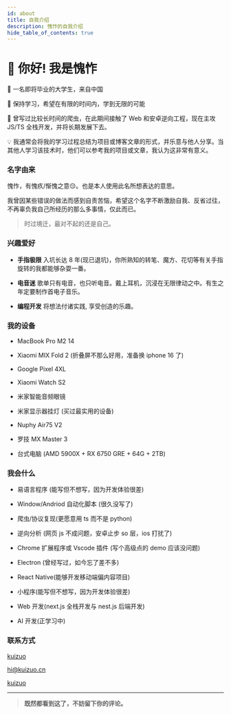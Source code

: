 ```yaml
---
id: about
title: 自我介绍
description: 愧怍的自我介绍
hide_table_of_contents: true
---
```



# 👋 你好! 我是愧怍

🧑 一名即将毕业的大学生，来自中国

🌱 保持学习，希望在有限的时间内，学到无限的可能

🐛 曾写过比较长时间的爬虫，在此期间接触了 Web 和安卓逆向工程，现在主攻 JS/TS 全栈开发，并将长期发展下去。

💡 我通常会将我的学习过程总结为项目或博客文章的形式，并乐意与他人分享。当其他人学习该技术时，他们可以参考我的项目或文章，我认为这非常有意义。

### 名字由来

愧怍，有愧疚/惭愧之意😔。也是本人使用此名所想表达的意思。

我曾因某些错误的做法而感到自责苦恼，希望这个名字不断激励自我、反省过往，不再辜负我自己所经历的那么多事情，仅此而已。

> 时过境迁，最对不起的还是自己。

### 兴趣爱好

- **手指极限** 入坑长达 8 年(现已退坑)，你所熟知的转笔、魔方、花切等有关手指旋转的我都能够杂耍一番。

- **电音迷** 歌单只有电音，也只听电音。戴上耳机，沉浸在无限律动之中。有生之年定要制作首电子音乐。

- **编程开发** 将想法付诸实践, 享受创造的乐趣。

### 我的设备

- MacBook Pro M2 14

- Xiaomi MIX Fold 2 (折叠屏不那么好用，准备换 iphone 16 了)

- Google Pixel 4XL

- Xiaomi Watch S2

- 米家智能音频眼镜

- 米家显示器挂灯 (买过最实用的设备)

- Nuphy Air75 V2

- 罗技 MX Master 3

- 台式电脑 (AMD 5900X + RX 6750 GRE + 64G + 2TB)

### 我会什么

- 易语言程序 (能写但不想写，因为开发体验很差)

- Window/Andriod 自动化脚本 (很久没写了)

- 爬虫/协议复现(更愿意用 ts 而不是 python)

- 逆向分析 (网页 js 不成问题，安卓止步 so 层，ios 打扰了)

- Chrome 扩展程序或 Vscode 插件 (写个高级点的 demo 应该没问题)

- Electron (曾经写过，如今忘了差不多)

- React Native(能够开发移动端偏内容项目)

- 小程序(能写但不想写，因为开发体验很差)

- Web 开发(next.js 全栈开发与 nest.js 后端开发)

- AI 开发(正学习中)

### 联系方式

<p style={{ display: 'flex', 'align-items': 'center', gap: '0.5rem' }}>
  <Icon icon="ri:github-line" width="20" heigth="20" />
  <a href={social.github.href}>kuizuo</a>
</p>

<p style={{ display: 'flex', 'align-items': 'center', gap: '0.5rem' }}>
  <Icon icon="ri:mail-open-line" width="20" heigth="20" />
  <a href={social.email.href}>hi@kuizuo.cn</a>
</p>

<p style={{ display: 'flex', 'align-items': 'center', gap: '0.5rem' }}>
  <Icon icon="ri:twitter-x-line" width="20" heigth="20" /> <a href={social.x.href}>kuizuo</a>
</p>

---

> **既然都看到这了，不妨留下你的评论。**
